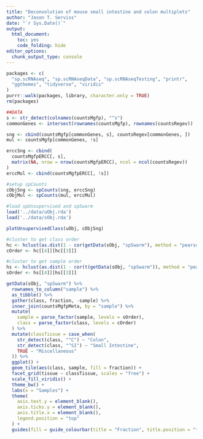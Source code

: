 ```yaml
---
title: "Deconvolution of mouse small intestine and colon multiplets"
author: "Jason T. Serviss"
date: "`r Sys.Date()`"
output:
  html_document:
    toc: yes
    code_folding: hide
editor_options: 
  chunk_output_type: console
---
```


```r
packages <- c(
  "sp.scRNAseq", "sp.scRNAseqData", "sp.scRNAseqTesting", "printr",
  "ggthemes", "tidyverse", "viridis"
)
purrr::walk(packages, library, character.only = TRUE)
rm(packages)
```

```r
##DATA
s <- str_detect(colnames(countsMgfp), "^s")
commonGenes <- intersect(rownames(countsMgfp), rownames(countsRegev))

sng <- cbind(countsMgfp[commonGenes, s], countsRegev[commonGenes, ])
mul <- countsMgfp[commonGenes, !s]

erccSng <- cbind(
  countsMgfpERCC[, s], 
  matrix(NA, nrow = nrow(countsMgfpERCC), ncol = ncol(countsRegev))
)
erccMul <- cbind(countsMgfpERCC[, !s])

#setup spCounts
cObjSng <- spCounts(sng, erccSng)
cObjMul <- spCounts(mul, erccMul)

#load spUnsupervised and spSwarm
load('../data/uObj.rda')
load('../data/sObj.rda')
```

```r
plotUnsupervisedClass(uObj, cObjSng)
```

```r
#cluster to get class order
hc <- hclust(as.dist(1 - cor(getData(sObj, "spSwarm"), method = "pearson")))
cOrder <- hc[[4]][hc[[3]]]

#cluster to get sample order
hs <- hclust(as.dist(1 - cor(t(getData(sObj, "spSwarm")), method = "pearson")))
sOrder <- hs[[4]][hs[[3]]]

```

```r
getData(sObj, "spSwarm") %>%
  rownames_to_column("sample") %>%
  as_tibble() %>%
  gather(class, fraction, -sample) %>%
  inner_join(countsMgfpMeta, by = "sample") %>%
  mutate(
    sample = parse_factor(sample, levels = sOrder),
    class = parse_factor(class, levels = cOrder)
  ) %>%
  mutate(classTissue = case_when(
    str_detect(class, "^C") ~ "Colon",
    str_detect(class, "^SI") ~ "Small Intestine",
    TRUE ~ "Miscellaneous"
  )) %>%
  ggplot() +
  geom_tile(aes(class, sample, fill = fraction)) +
  facet_grid(tissue ~ classTissue, scales = "free") +
  scale_fill_viridis() +
  theme_bw() +
  labs(x = "Samples") +
  theme(
    axis.text.y = element_blank(),
    axis.ticks.y = element_blank(),
    axis.title.x = element_blank(),
    legend.position = "top"
  ) +
  guides(fill = guide_colourbar(title = "Fraction", title.position = "top", title.hjust = 0.5))
```


